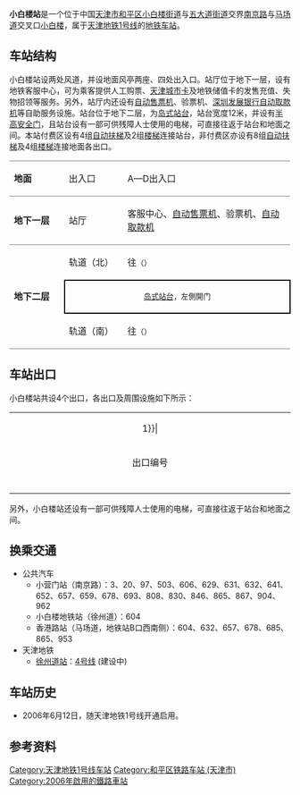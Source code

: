 {{noteTA 
|G1 =Transport}}
{{Infobox station
|name = 小白楼
|eng_name = Xiaobailou
|linecolour = {{天津地铁颜色|1}}
|image = Platform of Xiaobailou Station (20200828165329).jpg
|caption = 小白楼站站台（2020年8月）
|other_name = 
|country = {{PRC}}
|borough = [[天津市|天津市]][[和平区_(天津市)|和平区]][[小白楼街道|小白楼街道]]与[[五大道街道|五大道街道]]交界
|address = [[南京路_(天津)|南京路]]与[[马场道|马场道]]交叉口
|coordinates = {{coord|39|6|48.81|N|117|12|35.81|E|display=inline,title|Region:CH_type}}
|elevation = 
|operator = [[天津轨道交通集团|天津轨道交通集团]]
|lines = {{天津地铁线路名|1|SL}}
|distance = 
|platform = 1座[[岛式站台|岛式站台]]
|tracks = 2条
|bus_routes = 
|bus_stands = 
|connections = 公交站
|structure = 地下车站
|hall = 地下站厅
|depth = 
|levels = 
|interchange = 
|exits = 4个
|lift = 
|escalator = 12条
|architect = 
|architectural_style = 
|colour = 红色
|type = 
|status = 运营中
|code = 
|zone = 
|classification = 
|website = 
|built = 
|opened = 2006年6月12日
|closed = 
|pass_year = 
|passengers = 
|pass_system = 
|pass_rank = 
|mpassengers = 
|trains = 
|station_hours = 
|hours = 
|first = 往{{天津地铁起讫站|1|L}}：06:04<br />往{{天津地铁起讫站|1|R}}：06:07
|last = 往{{天津地铁起讫站|1|L}}：23:11<br />往{{天津地铁起讫站|1|R}}：23:18
|adjacent = {{adjacent stations|system=天津地铁|line=1|left=营口道|right=下瓦房}}
|other_services = 
|route_map = 
}}
'''小白楼站'''是一个位于中国[[天津市|天津市]][[和平区_(天津市)|和平区]][[小白楼街道|小白楼街道]]与[[五大道街道|五大道街道]]交界[[南京路_(天津)|南京路]]与[[马场道|马场道]]交叉口[[小白楼|小白楼]]，属于[[天津地铁|天津地铁]][[天津地铁1号线|1号线]]的[[地铁车站|地铁车站]]。

==车站结构==
小白楼站设两处风道，并设地面风亭两座、四处出入口。站厅位于地下一层，设有地铁客服中心，可为乘客提供人工购票、[[天津城市卡|天津城市卡]]及地铁储值卡的发售充值、失物招领等服务。另外，站厅内还设有[[自动售票机|自动售票机]]、验票机、[[深圳发展银行|深圳发展银行]][[自动取款机|自动取款机]]等自助服务设施。站台位于地下二层，为[[岛式站台|岛式站台]]，站台宽度12米，并设有[[半高式屏蔽门|半高安全门]]，且站台设有一部可供残障人士使用的电梯，可直接往返于站台和地面之间。本站付费区设有4组[[自动扶梯|自动扶梯]]及2组[[楼梯|楼梯]]连接站台，非付费区亦设有8组[[自动扶梯|自动扶梯]]及4组[[楼梯|楼梯]]连接地面各出口。

{|cellspacing=0 cellpadding=3
|-
|style="border-top:solid 1px gray;border-bottom:solid 1px gray;" valign=top width=100|'''地面'''
|style="border-top:solid 1px gray;border-bottom:solid 1px gray;" valign=top width=100|出入口
|style="border-top:solid 1px gray;border-bottom:solid 1px gray;" valign=top width=350|A—D出入口
|-
|style="border-bottom:solid 1px gray;" valign=top|'''地下一层'''
|style="border-bottom:solid 1px gray;" valign=top|站厅
|style="border-bottom:solid 1px gray;" valign=top|客服中心、[[自动售票机|自动售票机]]、验票机、[[自动取款机|自动取款机]]
|-
|style="border-bottom:solid 1px gray;" rowspan=3 valign=top|'''地下二层'''
|轨道（北）
|{{arrow|L}} {{天津地铁线路名|1|c}}往{{站|刘园}}<small>（{{站|营口道}}）</small>
|-
|style="border-right:solid 2px black;border-left:solid 2px black;border-top:solid 2px black;border-bottom:solid 2px black;" colspan=2|<center><small>[[岛式站台|岛式站台]]，左側開门</small></center>
|-
|style="border-bottom:solid 1px gray;"|轨道（南）
|style="border-bottom:solid 1px gray;"|{{arrow|R}} {{天津地铁线路名|1|c}}往{{站|东沽路}}<small>（{{站|下瓦房}}）</small>
|}

==车站出口==
小白楼站共设4个出口，各出口及周围设施如下所示：
{| class="wikitable" style="width:65%"
|colspan=4 align="center" bgcolor={{天津地铁颜色|1}}|
|-
! style="width:9%" | 出口编号
! style="width:13%" | 地点
! style="width:67%" | 可到达目的地
! 照片
|-
| align="center" style="border-bottom:none" | {{港鐵出口|A}} || 南京路北侧 || 朗香街、小白楼音乐广场、滨江购物中心、凯旋门大厦 || 
|-
| align="center" style="border-bottom:none" | {{港鐵出口|B}} || 南京路南侧 || 天津国际大厦、[[天津市第二十中学|天津市第二十中学]]、[[天津市新华中学|新华中学]]、天津市公安医院 || [[File:天津轨道交通--小白楼站.jpg|250px]]
|-
| align="center" style="border-bottom:none" | {{港鐵出口|C}} || 南京路南侧 || [[中国建设银行|中国建设银行]]天津分行、天津图书大厦、[[天津外国语学院|天津外国语学院]]、国际经济贸易中心 || [[File:Xiaobailou_Metro_Station_Entrance_C.jpg|250px]]
|-
| align="center" style="border-bottom:none" | {{港鐵出口|D}} || 南京路北侧 || 朗香街、小白楼音乐广场、滨江购物中心、凯旋门大厦 || 
|}

另外，小白楼站还设有一部可供残障人士使用的电梯，可直接往返于站台和地面之间。

==换乘交通==
*公共汽车
**小营门站（南京路）：3、20、97、503、606、629、631、632、641、652、657、659、678、693、808、830、846、865、867、904、962
**小白楼地铁站（徐州道）：604
**香港路站（马场道，地铁站B口西南侧）：604、632、657、678、685、865、953
*天津地铁
**[[徐州道站|徐州道站]]：[[天津地铁4号线|4号线]] (建设中)

==车站历史==
*2006年6月12日，随天津地铁1号线开通启用。

== 参考资料 ==
<div class="references-small">
<references />
</div>

{{Commonscat|Xiaobailou Station}}

{{天津地铁1号线}}
{{天津轨道交通车站列表}}

[[Category:天津地铁1号线车站|Category:天津地铁1号线车站]]
[[Category:和平区铁路车站_(天津市)|Category:和平区铁路车站 (天津市)]]
[[Category:2006年啟用的鐵路車站|Category:2006年啟用的鐵路車站]]